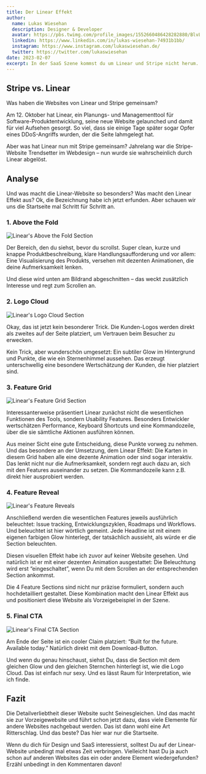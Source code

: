 ```yaml
---
title: Der Linear Effekt
author:
  name: Lukas Wiesehan
  description: Designer & Developer
  avatar: https://pbs.twimg.com/profile_images/1552660486428282880/BlvLtgJe_400x400.jpg
  linkedin: https://www.linkedin.com/in/lukas-wiesehan-74931b1bb/
  instagram: https://www.instagram.com/lukaswiesehan.de/
  twitter: https://twitter.com/lukaswiesehan
date: 2023-02-07
excerpt: In der SaaS Szene kommst du um Linear und Stripe nicht herum. Linear hat Stripe als Vorreiter-Website abgelöst. Aber was macht die Linear-Website so großartig? Schauen wir uns die Startseite mal Schritt für Schritt an.
---
```


## Stripe vs. Linear

Was haben die Websites von Linear und Stripe gemeinsam?

Am 12. Oktober hat Linear, ein Planungs- und Managementtool für Software-Produktentwicklung, seine neue Website gelaunched und damit für viel Aufsehen gesorgt. So viel, dass sie einige Tage später sogar Opfer eines DDoS-Angriffs wurden, der die Seite lahmgelegt hat.

Aber was hat Linear nun mit Stripe gemeinsam? Jahrelang war die Stripe-Website Trendsetter im Webdesign – nun wurde sie wahrscheinlich durch Linear abgelöst.

## Analyse

Und was macht die Linear-Website so besonders? Was macht den Linear Effekt aus? Ok, die Bezeichnung habe ich jetzt erfunden. Aber schauen wir uns die Startseite mal Schritt für Schritt an.

### 1. Above the Fold

<Image src="/images/blog/linear-effekt/above-the-fold.png" alt="Linear's Above the Fold Section" width={1200} height={1022} />

Der Bereich, den du siehst, bevor du scrollst. Super clean, kurze und knappe Produktbeschreibung, klare Handlungsaufforderung und vor allem: Eine Visualisierung des Produkts, versehen mit dezenten Animationen, die deine Aufmerksamkeit lenken.

Und diese wird unten am Bildrand abgeschnitten – das weckt zusätzlich Interesse und regt zum Scrollen an.

### 2. Logo Cloud

<Image src="/images/blog/linear-effekt/logo-cloud.png" alt="Linear's Logo Cloud Section" width={1200} height={610} />

Okay, das ist jetzt kein besonderer Trick. Die Kunden-Logos werden direkt als zweites auf der Seite platziert, um Vertrauen beim Besucher zu erwecken.

Kein Trick, aber wunderschön umgesetzt: Ein subtiler Glow im Hintergrund und Punkte, die wie ein Sternenhimmel aussehen. Das erzeugt unterschwellig eine besondere Wertschätzung der Kunden, die hier platziert sind.

### 3. Feature Grid

<Image src="/images/blog/linear-effekt/feature-grid.png" alt="Linear's Feature Grid Section" width={1200} height={1021} />

Interessanterweise präsentiert Linear zunächst nicht die wesentlichen Funktionen des Tools, sondern Usability Features. Besonders Entwickler wertschätzen Performance, Keyboard Shortcuts und eine Kommandozeile, über die sie sämtliche Aktionen ausführen können.

Aus meiner Sicht eine gute Entscheidung, diese Punkte vorweg zu nehmen. Und das besondere an der Umsetzung, dem Linear Effekt: Die Karten in diesem Grid haben alle eine dezente Animation oder sind sogar interaktiv. Das lenkt nicht nur die Aufmerksamkeit, sondern regt auch dazu an, sich mit den Features auseinander zu setzen. Die Kommandozeile kann z.B. direkt hier ausprobiert werden.

### 4. Feature Reveal

<Image src="/images/blog/linear-effekt/feature-reveal.png" alt="Linear's Feature Reveals" width={1200} height={1023} />

Anschließend werden die wesentlichen Features jeweils ausführlich beleuchtet: Issue tracking, Entwicklungszyklen, Roadmaps und Workflows. Und beleuchtet ist hier wörtlich gemeint. Jede Headline ist mit einem eigenen farbigen Glow hinterlegt, der tatsächlich aussieht, als würde er die Section beleuchten.

Diesen visuellen Effekt habe ich zuvor auf keiner Website gesehen. Und natürlich ist er mit einer dezenten Animation ausgestattet: Die Beleuchtung wird erst “eingeschaltet”, wenn Du mit dem Scrollen an der entsprechenden Section ankommst.

Die 4 Feature Sections sind nicht nur präzise formuliert, sondern auch hochdetailliert gestaltet. Diese Kombination macht den Linear Effekt aus und positioniert diese Website als Vorzeigebeispiel in der Szene.

### 5. Final CTA

<Image src="/images/blog/linear-effekt/final-cta.png" alt="Linear's Final CTA Section" width={1200} height={1022} />

Am Ende der Seite ist ein cooler Claim platziert: “Built for the future. Available today.” Natürlich direkt mit dem Download-Button.

Und wenn du genau hinschaust, siehst Du, dass die Section mit dem gleichen Glow und den gleichen Sternchen hinterlegt ist, wie die Logo Cloud. Das ist einfach nur sexy. Und es lässt Raum für Interpretation, wie ich finde.

## Fazit

Die Detailverliebtheit dieser Website sucht Seinesgleichen. Und das macht sie zur Vorzeigewebsite und führt schon jetzt dazu, dass viele Elemente für andere Websites nachgebaut werden. Das ist dann wohl eine Art Ritterschlag. Und das beste? Das hier war nur die Startseite.

Wenn du dich für Design und SaaS interessierst, solltest Du auf der Linear-Website unbedingt mal etwas Zeit verbringen. Vielleicht hast Du ja auch schon auf anderen Websites das ein oder andere Element wiedergefunden? Erzähl unbedingt in den Kommentaren davon!
